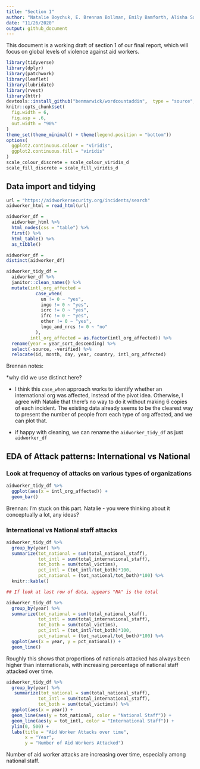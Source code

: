 ```yaml
---
title: "Section 1"
author: "Natalie Boychuk, E. Brennan Bollman, Emily Bamforth, Alisha Sarakki, and Kailey Rishovd"
date: "11/26/2020"
output: github_document
---
```


This document is a working draft of section 1 of our final report, which will focus on global levels of violence against aid workers. 

```r
library(tidyverse)
library(dplyr)
library(patchwork)
library(leaflet)
library(lubridate)
library(rvest)
library(httr)
devtools::install_github("benmarwick/wordcountaddin",  type = "source", dependencies = TRUE)
knitr::opts_chunk$set(
  fig.width = 6,
  fig.asp = .6,
  out.width = "90%"
)
theme_set(theme_minimal() + theme(legend.position = "bottom"))
options(
  ggplot2.continuous.colour = "viridis",
  ggplot2.continuous.fill = "viridis"
)
scale_colour_discrete = scale_colour_viridis_d
scale_fill_discrete = scale_fill_viridis_d
```

## Data import and tidying

```r
url = "https://aidworkersecurity.org/incidents/search"
aidworker_html = read_html(url)

aidworker_df = 
  aidworker_html %>% 
  html_nodes(css = "table") %>%  
  first() %>% 
  html_table() %>% 
  as_tibble()

aidworker_df = 
distinct(aidworker_df) 

aidworker_tidy_df =
  aidworker_df %>% 
  janitor::clean_names() %>% 
  mutate(intl_org_affected = 
           case_when(
             un != 0 ~ "yes",
             ingo != 0 ~ "yes",
             icrc != 0 ~ "yes",
             ifrc != 0 ~ "yes",
             other != 0 ~ "yes",
             lngo_and_nrcs != 0 ~ "no"
           ),
         intl_org_affected = as.factor(intl_org_affected)) %>% 
  rename(year = year_sort_descending) %>% 
  select(-source, -verified) %>% 
  relocate(id, month, day, year, country, intl_org_affected)
```

Brennan notes: 

*why did we use distinct here? 

* I think this `case_when` approach works to identify whether an international org was affected, instead of the pivot idea. Otherwise, I agree with Natalie that there's no way to do it without making 6 copies of each incident. The existing data already seems to be the clearest way to present the number of people from each type of org affected, and we can plot that.

* if happy with cleaning, we can rename the `aidworker_tidy_df` as just `aidworker_df`


## EDA of Attack patterns: International vs National

### Look at frequency of attacks on various types of organizations 

```r
aidworker_tidy_df %>% 
  ggplot(aes(x = intl_org_affected)) + 
  geom_bar()
```

Brennan: I'm stuck on this part. Natalie - you were thinking about it conceptually a lot, any ideas?

### International vs National staff attacks

```r
aidworker_tidy_df %>%
  group_by(year) %>% 
  summarize(tot_national = sum(total_national_staff),
            tot_intl = sum(total_international_staff),
            tot_both = sum(total_victims),
            pct_intl = (tot_intl/tot_both)*100,
            pct_national = (tot_national/tot_both)*100) %>%
  knitr::kable()

## If look at last row of data, appears "NA" is the total

aidworker_tidy_df %>%
  group_by(year) %>% 
  summarize(tot_national = sum(total_national_staff),
            tot_intl = sum(total_international_staff),
            tot_both = sum(total_victims),
            pct_intl = (tot_intl/tot_both)*100,
            pct_national = (tot_national/tot_both)*100) %>% 
  ggplot(aes(x = year, y = pct_national)) + 
  geom_line()
```

Roughly this shows that proportions of nationals attacked has always been higher than internationals, with increasing percentage of national staff attacked over time. 

```r
aidworker_tidy_df %>% 
  group_by(year) %>% 
   summarize(tot_national = sum(total_national_staff),
            tot_intl = sum(total_international_staff),
            tot_both = sum(total_victims)) %>% 
  ggplot(aes(x = year)) + 
  geom_line(aes(y = tot_national, color = "National Staff")) + 
  geom_line(aes(y = tot_intl, color = "International Staff")) + 
  ylim(0, 500) + 
  labs(title = "Aid Worker Attacks over time",
       x = "Year",
       y = "Number of Aid Workers Attacked")
```

Number of aid worker attacks are increasing over time, especially among national staff.

